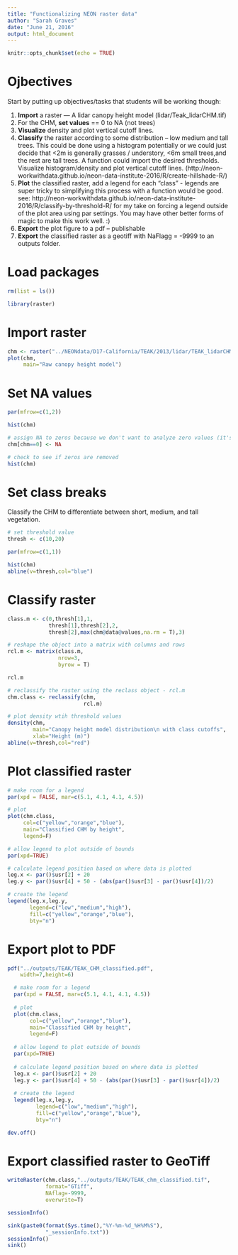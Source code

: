 ```yaml
---
title: "Functionalizing NEON raster data"
author: "Sarah Graves"
date: "June 21, 2016"
output: html_document
---
```


```r
knitr::opts_chunk$set(echo = TRUE)
```

# Ojbectives

Start by putting up objectives/tasks that students will be working though:

1. **Import** a raster — A lidar canopy height model (lidar/Teak_lidarCHM.tif)
1. For the CHM, **set values** == 0 to NA (not trees)
1. **Visualize** density and plot vertical cutoff lines.
1. **Classify** the raster according to some distribution – low medium and tall trees. This could be done using a histogram potentially or we could just decide that <2m is generally grasses / understory, <6m small trees,and the rest are tall trees. A function could import the desired thresholds. Visualize histogram/density and plot vertical cutoff lines.
 (http://neon-workwithdata.github.io/neon-data-institute-2016/R/create-hillshade-R/)
1. **Plot** the classified raster, add a legend for each “class” - legends are super tricky to simplifying this process with a function would be good.  see: http://neon-workwithdata.github.io/neon-data-institute-2016/R/classify-by-threshold-R/  for my take on forcing a legend outside of the plot area using par settings. You may have other better forms of magic to make this work well. :)
1. **Export** the plot figure to a pdf – publishable
1. **Export** the classified raster as a geotiff with NaFlagg = -9999 to an outputs folder.

# Load packages

```r

rm(list = ls())

library(raster)

```


# Import raster

```r

chm <- raster("../NEONdata/D17-California/TEAK/2013/lidar/TEAK_lidarCHM.tif")
plot(chm,
     main="Raw canopy height model")
```


# Set NA values

```r

par(mfrow=c(1,2))

hist(chm)

# assign NA to zeros because we don't want to analyze zero values (it's not vegetation)
chm[chm==0] <- NA

# check to see if zeros are removed
hist(chm)

```


# Set class breaks

Classify the CHM to differentiate between short, medium, and tall vegetation.

```r

# set threshold value
thresh <- c(10,20)

par(mfrow=c(1,1))

hist(chm)
abline(v=thresh,col="blue")

```

# Classify raster

```r

class.m <- c(0,thresh[1],1,
             thresh[1],thresh[2],2,
             thresh[2],max(chm@data@values,na.rm = T),3)

# reshape the object into a matrix with columns and rows
rcl.m <- matrix(class.m,
                nrow=3,
                byrow = T)

rcl.m

# reclassify the raster using the reclass object - rcl.m
chm.class <- reclassify(chm,
                        rcl.m)

# plot density wtih threshold values
density(chm,
        main="Canopy height model distribution\n with class cutoffs",
        xlab="Height (m)")
abline(v=thresh,col="red")


```


# Plot classified raster

```r

# make room for a legend
par(xpd = FALSE, mar=c(5.1, 4.1, 4.1, 4.5))

# plot
plot(chm.class,
     col=c("yellow","orange","blue"),
     main="Classified CHM by height",
     legend=F)

# allow legend to plot outside of bounds
par(xpd=TRUE)

# calculate legend position based on where data is plotted
leg.x <- par()$usr[2] + 20
leg.y <- par()$usr[4] + 50 - (abs(par()$usr[3] - par()$usr[4])/2)

# create the legend
legend(leg.x,leg.y,
       legend=c("low","medium","high"),
       fill=c("yellow","orange","blue"),
       bty="n")

```


# Export plot to PDF

```r

pdf("../outputs/TEAK/TEAK_CHM_classified.pdf",
    width=7,height=6)

  # make room for a legend
  par(xpd = FALSE, mar=c(5.1, 4.1, 4.1, 4.5))
  
  # plot
  plot(chm.class,
       col=c("yellow","orange","blue"),
       main="Classified CHM by height",
       legend=F)
  
  # allow legend to plot outside of bounds
  par(xpd=TRUE)
  
  # calculate legend position based on where data is plotted
  leg.x <- par()$usr[2] + 20
  leg.y <- par()$usr[4] + 50 - (abs(par()$usr[3] - par()$usr[4])/2)
  
  # create the legend
  legend(leg.x,leg.y,
         legend=c("low","medium","high"),
         fill=c("yellow","orange","blue"),
         bty="n")

dev.off()

```


# Export classified raster to GeoTiff

```r

writeRaster(chm.class,"../outputs/TEAK/TEAK_chm_classified.tif",
            format="GTiff",
            NAflag=-9999,
            overwrite=T)

```


```r

sessionInfo()

sink(paste0(format(Sys.time(),"%Y-%m-%d_%H%M%S"),
            "_sessionInfo.txt"))
sessionInfo()
sink()

```

